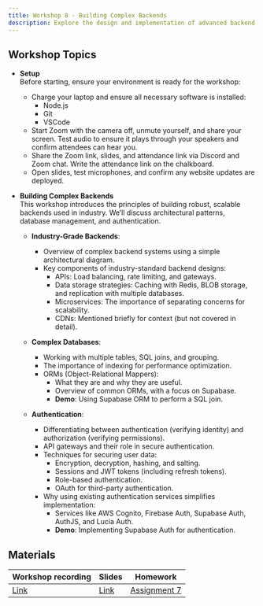 ```yaml
---
title: Workshop 8 - Building Complex Backends
description: Explore the design and implementation of advanced backend systems, including multi-table databases, microservices, and authentication techniques.
---
```


## Workshop Topics

- **Setup**  
  Before starting, ensure your environment is ready for the workshop:

  - Charge your laptop and ensure all necessary software is installed:
    - Node.js
    - Git
    - VSCode
  - Start Zoom with the camera off, unmute yourself, and share your screen. Test audio to ensure it plays through your speakers and confirm attendees can hear you.
  - Share the Zoom link, slides, and attendance link via Discord and Zoom chat. Write the attendance link on the chalkboard.
  - Open slides, test microphones, and confirm any website updates are deployed.

- **Building Complex Backends**  
  This workshop introduces the principles of building robust, scalable backends used in industry. We’ll discuss architectural patterns, database management, and authentication.

  - **Industry-Grade Backends**:

    - Overview of complex backend systems using a simple architectural diagram.
    - Key components of industry-standard backend designs:
      - APIs: Load balancing, rate limiting, and gateways.
      - Data storage strategies: Caching with Redis, BLOB storage, and replication with multiple databases.
      - Microservices: The importance of separating concerns for scalability.
      - CDNs: Mentioned briefly for context (but not covered in detail).

  - **Complex Databases**:

    - Working with multiple tables, SQL joins, and grouping.
    - The importance of indexing for performance optimization.
    - ORMs (Object-Relational Mappers):
      - What they are and why they are useful.
      - Overview of common ORMs, with a focus on Supabase.
      - **Demo**: Using Supabase ORM to perform a SQL join.

  - **Authentication**:
    - Differentiating between authentication (verifying identity) and authorization (verifying permissions).
    - API gateways and their role in secure authentication.
    - Techniques for securing user data:
      - Encryption, decryption, hashing, and salting.
      - Sessions and JWT tokens (including refresh tokens).
      - Role-based authentication.
      - OAuth for third-party authentication.
    - Why using existing authentication services simplifies implementation:
      - Services like AWS Cognito, Firebase Auth, Supabase Auth, AuthJS, and Lucia Auth.
      - **Demo**: Implementing Supabase Auth for authentication.

## Materials

| Workshop recording                                                                                                                                                                                                                                                                                                                                                                                                       | Slides                                                                               | Homework                                          |
| ------------------------------------------------------------------------------------------------------------------------------------------------------------------------------------------------------------------------------------------------------------------------------------------------------------------------------------------------------------------------------------------------------------------------ | ------------------------------------------------------------------------------------ | ------------------------------------------------- |
| [Link](https://northwestern.zoom.us/rec/play/ln4PxO7PsxKjW_Sp0ivbblPF0KBXR7supsYNmexuwobhI5AEtm4UTJd-PPNt_5exEJ9F94aRJybEF__y.9XQzZxVV7vYzg5G8?canPlayFromShare=true&from=my_recording&startTime=1732236921000&componentName=rec-play&originRequestUrl=https%3A%2F%2Fnorthwestern.zoom.us%2Frec%2Fshare%2FVt-e2I45yszUYnZlfvSjkQC1chgbctHKBDQGAGDMaAzuQkQVbF0JpsmCbkCl0UgY.JHlUxL5CnpQwZPG-%3FstartTime%3D1732236921000) | [Link](https://docs.google.com/presentation/d/XYZ123ABCdefLinkHere/edit?usp=sharing) | [Assignment 7](/content/assignments/assignment-7) |
